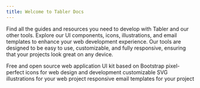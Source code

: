```yaml
---
title: Welcome to Tabler Docs
---
```


<ResponsiveImage src="/docs/tabler.png" srcDark="/docs/tabler-dark.png" alt="Tabler" width="816" height="620" className="mb-4" />

Find all the guides and resources you need to develop with Tabler and our other tools. Explore our UI components, icons, illustrations, and email templates to enhance your web development experience. Our tools are designed to be easy to use, customizable, and fully responsive, ensuring that your projects look great on any device.

<Cards>
   <Card title="UI Components" href="/docs/ui" icon="paint">Free and open source web application UI kit based on Bootstrap</Card>
   <Card title="Icons" href="/docs/icons" icon="ghost"><IconsCount /> pixel-perfect icons for web design and development</Card>
   <Card title="Illustrations" href="/docs/illustrations" icon="brand-figma" disabled><IllustrationsCount /> customizable SVG illustrations for your web project</Card>
   <Card title="Email Templates" href="/docs/emails" icon="mail" disabled><EmailsCount /> responsive email templates for your project</Card>
</Cards>
